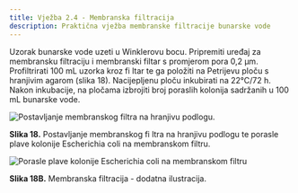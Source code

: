 ```yaml
---
title: Vježba 2.4 - Membranska filtracija
description: Praktična vježba membranske filtracije bunarske vode
---
```



Uzorak bunarske vode uzeti u Winklerovu bocu. Pripremiti uređaj za membransku filtraciju i membranski filtar s promjerom pora 0,2 μm. Profiltrirati 100 mL uzorka kroz fi ltar te ga položiti na Petrijevu ploču s hranjivim agarom (slika 18). Nacijepljenu ploču inkubirati na 22°C/72 h. Nakon inkubacije, na pločama izbrojiti broj poraslih kolonija sadržanih u 100 mL bunarske vode.

<img src="/images/slika18.jpg" alt="Postavljanje membranskog filtra na hranjivu podlogu." />

**Slika 18.** Postavljanje membranskog fi ltra na hranjivu podlogu te porasle plave kolonije Escherichia coli na membranskom filtru.

<img src="/images/slika18B.jpg" alt="Porasle plave kolonije Escherichia coli na membranskom filtru" />

**Slika 18B.** Membranska filtracija - dodatna ilustracija.